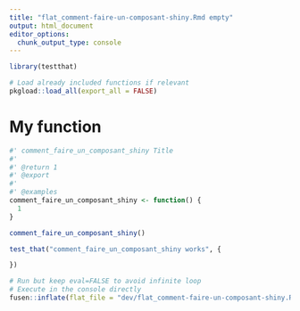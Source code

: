 ```yaml
---
title: "flat_comment-faire-un-composant-shiny.Rmd empty"
output: html_document
editor_options: 
  chunk_output_type: console
---
```


```r
library(testthat)
```

```r
# Load already included functions if relevant
pkgload::load_all(export_all = FALSE)
```

# My function

```r
#' comment_faire_un_composant_shiny Title
#'
#' @return 1
#' @export
#'
#' @examples
comment_faire_un_composant_shiny <- function() {
  1
}
```

```r
comment_faire_un_composant_shiny()
```

```r
test_that("comment_faire_un_composant_shiny works", {

})
```


```r
# Run but keep eval=FALSE to avoid infinite loop
# Execute in the console directly
fusen::inflate(flat_file = "dev/flat_comment-faire-un-composant-shiny.Rmd", vignette_name = "Go further")
```

